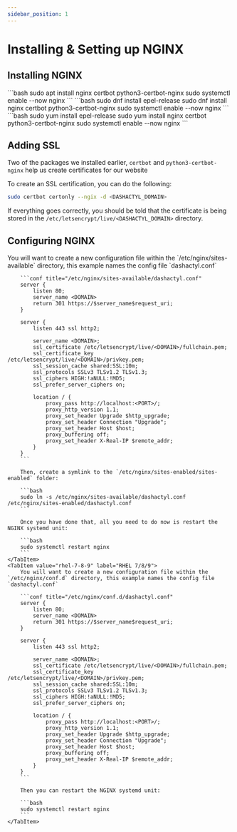 ```yaml
---
sidebar_position: 1
---
```



# Installing & Setting up NGINX

## Installing NGINX
<Tabs>
	<TabItem value="ubuntu-debian" label="Ubuntu/Debian" default>
		```bash
		sudo apt install nginx certbot python3-certbot-nginx 
		sudo systemctl enable --now nginx
		```
	</TabItem>
	<TabItem value="rhel-8-9" label="RHEL 8/9">
		```bash
		sudo dnf install epel-release
		sudo dnf install nginx certbot python3-certbot-nginx
		sudo systemctl enable --now nginx
		```
	</TabItem>
	<TabItem value="rhel-7" label="RHEL 7">
		```bash
		sudo yum install epel-release
		sudo yum install nginx certbot python3-certbot-nginx
		sudo systemctl enable --now nginx
		```
	</TabItem>
</Tabs>

## Adding SSL

Two of the packages we installed earlier, `certbot` and `python3-certbot-nginx` help us create certificates for our website

To create an SSL certification, you can do the following:

```bash
sudo certbot certonly --ngix -d <DASHACTYL_DOMAIN>
```

If everything goes correctly, you should be told that the certificate is being stored in the `/etc/letsencrypt/live/<DASHACTYL_DOMAIN>` directory.

## Configuring NGINX

<Tabs>
	<TabItem value="ubuntu-debian" label="Ubuntu/Debian" default>
		You will want to create a new configuration file within the `/etc/nginx/sites-available` directory, this example names the config file `dashactyl.conf`

		```conf title="/etc/nginx/sites-available/dashactyl.conf"
		server {
			listen 80;
			server_name <DOMAIN>
			return 301 https://$server_name$request_uri;
		}

		server {
			listen 443 ssl http2;

			server_name <DOMAIN>;
			ssl_certificate /etc/letsencrypt/live/<DOMAIN>/fullchain.pem;
			ssl_certificate_key /etc/letsencrypt/live/<DOMAIN>/privkey.pem;
			ssl_session_cache shared:SSL:10m;
			ssl_protocols SSLv3 TLSv1.2 TLSv1.3;
			ssl_ciphers HIGH:!aNULL:!MD5;
			ssl_prefer_server_ciphers on;

			location / {
				proxy_pass http://localhost:<PORT>/;
				proxy_http_version 1.1;
				proxy_set_header Upgrade $http_upgrade;
				proxy_set_header Connection "Upgrade";
				proxy_set_header Host $host;
				proxy_buffering off;
				proxy_set_header X-Real-IP $remote_addr;
			}
		}
		```

		Then, create a symlink to the `/etc/nginx/sites-enabled/sites-enabled` folder:

		```bash
		sudo ln -s /etc/nginx/sites-available/dashactyl.conf /etc/nginx/sites-enabled/dashactyl.conf
		```

		Once you have done that, all you need to do now is restart the NGINX systemd unit:
		
		```bash
		sudo systemctl restart nginx
		```
	</TabItem>
	<TabItem value="rhel-7-8-9" label="RHEL 7/8/9">
		You will want to create a new configuration file within the `/etc/nginx/conf.d` directory, this example names the config file `dashactyl.conf`

		```conf title="/etc/nginx/conf.d/dashactyl.conf"
		server {
			listen 80;
			server_name <DOMAIN>
			return 301 https://$server_name$request_uri;
		}

		server {
			listen 443 ssl http2;

			server_name <DOMAIN>;
			ssl_certificate /etc/letsencrypt/live/<DOMAIN>/fullchain.pem;
			ssl_certificate_key /etc/letsencrypt/live/<DOMAIN>/privkey.pem;
			ssl_session_cache shared:SSL:10m;
			ssl_protocols SSLv3 TLSv1.2 TLSv1.3;
			ssl_ciphers HIGH:!aNULL:!MD5;
			ssl_prefer_server_ciphers on;

			location / {
				proxy_pass http://localhost:<PORT>/;
				proxy_http_version 1.1;
				proxy_set_header Upgrade $http_upgrade;
				proxy_set_header Connection "Upgrade";
				proxy_set_header Host $host;
				proxy_buffering off;
				proxy_set_header X-Real-IP $remote_addr;
			}
		}
		```

		Then you can restart the NGINX systemd unit:

		```bash
		sudo systemctl restart nginx
		```
	</TabItem>
</Tabs>